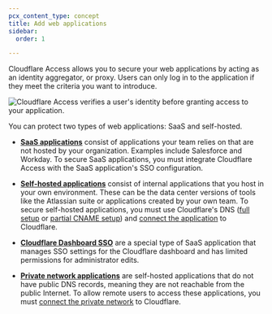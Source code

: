 ```yaml
---
pcx_content_type: concept
title: Add web applications
sidebar:
  order: 1

---
```


Cloudflare Access allows you to secure your web applications by acting as an identity aggregator, or proxy. Users can only log in to the application if they meet the criteria you want to introduce.

![Cloudflare Access verifies a user's identity before granting access to your application.](~/assets/images/cloudflare-one/applications/diagram-saas.jpg)

You can protect two types of web applications: SaaS and self-hosted.

* [**SaaS applications**](/cloudflare-one/applications/configure-apps/saas-apps/) consist of applications your team relies on that are not hosted by your organization. Examples include Salesforce and Workday. To secure SaaS applications, you must integrate Cloudflare Access with the SaaS application's SSO configuration.

* [**Self-hosted applications**](/cloudflare-one/applications/configure-apps/self-hosted-apps/) consist of internal applications that you host in your own environment. These can be the data center versions of tools like the Atlassian suite or applications created by your own team. To secure self-hosted applications, you must use Cloudflare's DNS ([full setup](/dns/zone-setups/full-setup/) or [partial CNAME setup](/dns/zone-setups/partial-setup/)) and [connect the application](/cloudflare-one/connections/connect-networks/) to Cloudflare.

* [**Cloudflare Dashboard SSO**](/cloudflare-one/applications/configure-apps/dash-sso-apps/) are a special type of SaaS application that manages SSO settings for the Cloudflare dashboard and has limited permissions for administrator edits.

* [**Private network applications**](/cloudflare-one/connections/connect-networks/private-net/) are self-hosted applications that do not have public DNS records, meaning they are not reachable from the public Internet. To allow remote users to access these applications, you must [connect the private network](/cloudflare-one/connections/connect-networks/private-net/cloudflared/) to Cloudflare.
